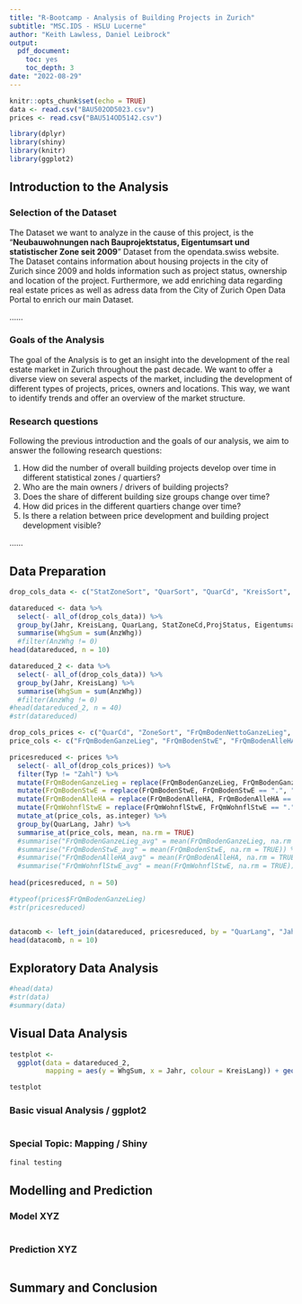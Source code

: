 ---
title: "R-Bootcamp - Analysis of Building Projects in Zurich"
subtitle: "MSC.IDS - HSLU Lucerne"
author: "Keith Lawless, Daniel Leibrock"
output:
  pdf_document:
    toc: yes
    toc_depth: 3
date: "2022-08-29"
---

```{r setup, include=FALSE}
knitr::opts_chunk$set(echo = TRUE)
data <- read.csv("BAU502OD5023.csv")
prices <- read.csv("BAU514OD5142.csv")
```

```{r packages, include=FALSE}
library(dplyr)
library(shiny)
library(knitr)
library(ggplot2)
```

## Introduction to the Analysis

### Selection of the Dataset

The Dataset we want to analyze in the cause of this project, is the "**Neubauwohnungen nach Bauprojektstatus, Eigentumsart und statistischer Zone seit 2009**" Dataset from the opendata.swiss website. The Dataset contains information about housing projects in the city of Zurich since 2009 and holds information such as project status, ownership and location of the project. Furthermore, we add enriching data regarding real estate prices as well as adress data from the City of Zurich Open Data Portal to enrich our main Dataset. 

......

### Goals of the Analysis

The goal of the Analysis is to get an insight into the development of the real estate market in Zurich throughout the past decade. We want to offer a diverse view on several aspects of the market, including the development of different types of projects, prices, owners and locations. This way, we want to identify trends and offer an overview of the market structure.

### Research questions

Following the previous introduction and the goals of our analysis, we aim to answer the following research questions:

1) How did the number of overall building projects develop over time in different statistical zones / quartiers?
2) Who are the main owners / drivers of building projects?
3) Does the share of different building size groups change over time?
4) How did prices in the different quartiers change over time?
5) Is there a relation between price development and building project development visible?

......


## Data Preparation

```{r Prep_Main}
drop_cols_data <- c("StatZoneSort", "QuarSort", "QuarCd", "KreisSort", "KreisCd", "ProjStatusSort", "EigentumsartSort")

datareduced <- data %>%
  select(- all_of(drop_cols_data)) %>%
  group_by(Jahr, KreisLang, QuarLang, StatZoneCd,ProjStatus, Eigentumsart, AnzWhg) %>%
  summarise(WhgSum = sum(AnzWhg))
  #filter(AnzWhg != 0)
head(datareduced, n = 10)

datareduced_2 <- data %>%
  select(- all_of(drop_cols_data)) %>%
  group_by(Jahr, KreisLang) %>%
  summarise(WhgSum = sum(AnzWhg))
  #filter(AnzWhg != 0)
#head(datareduced_2, n = 40)
#str(datareduced)
```

```{r Prep_Prices}
drop_cols_prices <- c("QuarCd", "ZoneSort", "FrQmBodenNettoGanzeLieg", "FrQmBodenNettoStwE", "FrQmBodenNettoAlleHA")
price_cols <- c("FrQmBodenGanzeLieg", "FrQmBodenStwE", "FrQmBodenAlleHA", "FrQmWohnflStwE")

pricesreduced <- prices %>%
  select(- all_of(drop_cols_prices)) %>%
  filter(Typ != "Zahl") %>%
  mutate(FrQmBodenGanzeLieg = replace(FrQmBodenGanzeLieg, FrQmBodenGanzeLieg == ".", "")) %>%
  mutate(FrQmBodenStwE = replace(FrQmBodenStwE, FrQmBodenStwE == ".", "")) %>%
  mutate(FrQmBodenAlleHA = replace(FrQmBodenAlleHA, FrQmBodenAlleHA == ".", "")) %>%
  mutate(FrQmWohnflStwE = replace(FrQmWohnflStwE, FrQmWohnflStwE == ".", "")) %>%
  mutate_at(price_cols, as.integer) %>%
  group_by(QuarLang, Jahr) %>%
  summarise_at(price_cols, mean, na.rm = TRUE)
  #summarise("FrQmBodenGanzeLieg_avg" = mean(FrQmBodenGanzeLieg, na.rm = TRUE)) #%>%
  #summarise("FrQmBodenStwE_avg" = mean(FrQmBodenStwE, na.rm = TRUE)) %>%
  #summarise("FrQmBodenAlleHA_avg" = mean(FrQmBodenAlleHA, na.rm = TRUE)) %>%
  #summarise("FrQmWohnflStwE_avg" = mean(FrQmWohnflStwE, na.rm = TRUE))
  
head(pricesreduced, n = 50)

#typeof(prices$FrQmBodenGanzeLieg)
#str(pricesreduced)
```

```{r Prep_Locations}

```


```{r Merge}
datacomb <- left_join(datareduced, pricesreduced, by = "QuarLang", "Jahr")
head(datacomb, n = 10)
```

## Exploratory Data Analysis

```{r EDA}
#head(data)
#str(data)
#summary(data)
```

## Visual Data Analysis

```{r Test}
testplot <-
  ggplot(data = datareduced_2,
         mapping = aes(y = WhgSum, x = Jahr, colour = KreisLang)) + geom_line()

testplot
```

### Basic visual Analysis / ggplot2

```{r VDA}

```

### Special Topic: Mapping / Shiny

```{r VDA_2}
final testing
```

## Modelling and Prediction

### Model XYZ

```{r Model}

```

### Prediction XYZ

```{r Prediction}

```

## Summary and Conclusion

